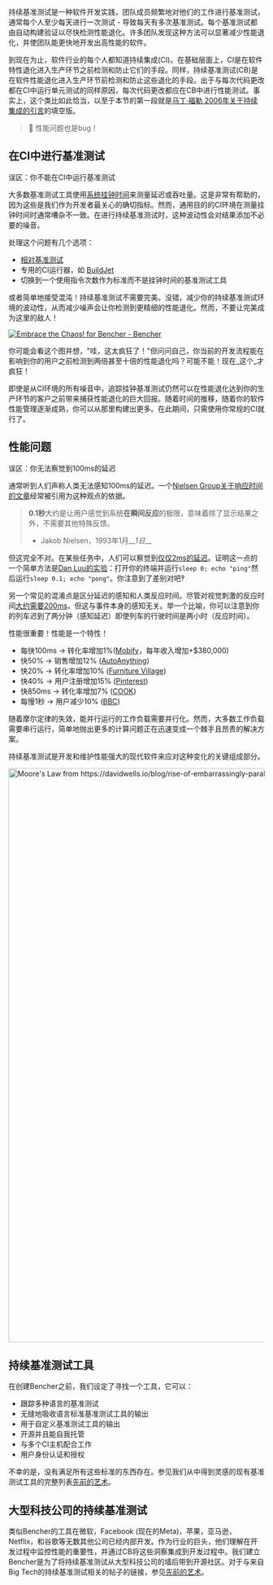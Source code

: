 持续基准测试是一种软件开发实践，团队成员频繁地对他们的工作进行基准测试，通常每个人至少每天进行一次测试 - 导致每天有多次基准测试。每个基准测试都由自动构建验证以尽快检测性能退化。许多团队发现这种方法可以显著减少性能退化，并使团队能更快地开发出高性能的软件。

到现在为止，软件行业的每个人都知道持续集成(CI)。在基础层面上，CI是在软件特性退化进入生产环节之前检测和防止它们的手段。同样，持续基准测试(CB)是在软件性能退化进入生产环节前检测和防止这些退化的手段。出于与每次代码更改都在CI中运行单元测试的同样原因，每次代码更改都应在CB中进行性能测试。事实上，这个类比如此恰当，以至于本节的第一段就是[马丁·福勒 2006年关于持续集成的引言](https://martinfowler.com/articles/continuousIntegration.html)的填空版。

> 🐰 性能问题也是bug！

## 在CI中进行基准测试

误区：你不能在CI中运行基准测试

大多数基准测试工具使用[系统挂钟时间](https://en.wikipedia.org/wiki/Elapsed_real_time)来测量延迟或吞吐量。这是非常有帮助的，因为这些是我们作为开发者最关心的确切指标。然而，通用目的的CI环境在测量挂钟时间时通常嘈杂不一致。在进行持续基准测试时，这种波动性会对结果添加不必要的噪音。

处理这个问题有几个选项：
- [相对基准测试](/docs/zh/how-to/track-benchmarks)
- 专用的CI运行器，如 [BuildJet](https://buildjet.com)
- 切换到一个使用指令次数作为标准而不是挂钟时间的基准测试工具

或者简单地接受混沌！持续基准测试不需要完美。没错，减少你的持续基准测试环境的波动性，从而减少噪声会让你检测到更精细的性能退化。然而，不要让完美成为这里的敌人！

<a href="https://bencher.dev/perf/bencher?key=true&metric_kinds=4358146b-b647-4869-9d24-bd22bb0c49b5&branches=619d15ed-0fbd-4ccb-86cb-fddf3124da29&tab=benchmarks&testbeds=0d991aac-b241-493a-8b0f-8d41419455d2&benchmarks=1db23e93-f909-40aa-bf42-838cc7ae05f5"><img src="https://api.bencher.dev/v0/projects/bencher/perf/img?branches=619d15ed-0fbd-4ccb-86cb-fddf3124da29&testbeds=0d991aac-b241-493a-8b0f-8d41419455d2&benchmarks=1db23e93-f909-40aa-bf42-838cc7ae05f5&metric_kinds=4358146b-b647-4869-9d24-bd22bb0c49b5&title=Embrace+the+Chaos%21" title="Embrace the Chaos!" alt="Embrace the Chaos! for Bencher - Bencher" /></a>

你可能会看这个图并想，"哇，这太疯狂了！"但问问自己，你当前的开发流程能在影响到你的用户之前检测到两倍甚至十倍的性能退化吗？可能不能！现在_这个_才疯狂！

即使是从CI环境的所有噪音中，追踪挂钟基准测试仍然可以在性能退化达到你的生产环节的客户之前带来捕获性能退化的巨大回报。随着时间的推移，随着你的软件性能管理逐渐成熟，你可以从那里构建出更多。在此期间，只需使用你常规的CI就行了。

## 性能问题

误区：你无法察觉到100ms的延迟

通常听到人们声称人类无法感知100ms的延迟。一个[Nielsen Group关于响应时间的文章](https://www.nngroup.com/articles/response-times-3-important-limits/)经常被引用为这种观点的依据。

> **0.1秒**大约是让用户感觉到系统**在瞬间反应**的极限，意味着除了显示结果之外，不需要其他特殊反馈。
>
> - Jakob Nielsen，1993年1月__*1日*__

但这完全不对。在某些任务中，人们可以察觉到[仅仅2ms的延迟](https://pdfs.semanticscholar.org/386a/15fd85c162b8e4ebb6023acdce9df2bd43ee.pdf)。证明这一点的一个简单方法是[Dan Luu的实验](https://danluu.com/input-lag/#appendix-why-measure-latency)：打开你的终端并运行`sleep 0; echo "ping"`然后运行`sleep 0.1; echo "pong"`。你注意到了差别对吧‽

另一个常见的混淆点是区分延迟的感知和人类反应时间。尽管对视觉刺激的反应时间[大约需要200ms](https://humanbenchmark.com/tests/reactiontime)，但这与事件本身的感知无关。举一个比喻，你可以注意到你的列车迟到了两分钟（感知延迟）即使列车的行驶时间是两小时（反应时间）。

性能很重要！性能是一个特性！

- 每快100ms → 转化率增加1%([Mobify](https://web.dev/why-speed-matters/)，每年收入增加+$380,000)
- 快50% → 销售增加12% ([AutoAnything](https://www.digitalcommerce360.com/2010/08/19/web-accelerator-revs-conversion-and-sales-autoanything/))
- 快20% → 转化率增加10% ([Furniture Village](https://www.thinkwithgoogle.com/intl/en-gb/marketing-strategies/app-and-mobile/furniture-village-and-greenlight-slash-page-load-times-boosting-user-experience/))
- 快40% → 用户注册增加15% ([Pinterest](https://medium.com/pinterest-engineering/driving-user-growth-with-performance-improvements-cfc50dafadd7))
- 快850ms → 转化率增加7% ([COOK](https://web.dev/why-speed-matters/))
- 每慢1秒 → 用户减少10% ([BBC](https://www.creativebloq.com/features/how-the-bbc-builds-websites-that-scale))

随着摩尔定律的失效，能并行运行的工作负载需要并行化。然而，大多数工作负载需要串行运行，简单地抛出更多的计算问题正在迅速变成一个棘手且昂贵的解决方案。

持续基准测试是开发和维护性能强大的现代软件来应对这种变化的关键组成部分。

<div class="content has-text-centered">
<img
    src="https://s3.amazonaws.com/public.bencher.dev/moores_law.jpg"
    width="2124"
    height="1128"
    alt="Moore's Law from https://davidwells.io/blog/rise-of-embarrassingly-parallel-serverless-compute"
/>
</div>

## 持续基准测试工具

在创建Bencher之前，我们设定了寻找一个工具，它可以：

- 跟踪多种语言的基准测试
- 无缝地吸收语言标准基准测试工具的输出
- 用于自定义基准测试工具的输出
- 开源并且能自我托管
- 与多个CI主机配合工作
- 用户身份认证和授权

不幸的是，没有满足所有这些标准的东西存在。参见我们从中得到灵感的现有基准测试工具的完整列表[先前的艺术](/docs/zh/reference/prior-art)。

## 大型科技公司的持续基准测试

类似Bencher的工具在微软，Facebook (现在的Meta)，苹果，亚马逊，Netflix，和谷歌等无数其他公司已经内部开发。作为行业的巨头，他们理解在开发过程中监控性能的重要性，并通过CB将这些洞察集成到开发过程中。我们建立Bencher是为了将持续基准测试从大型科技公司的墙后带到开源社区。对于与来自Big Tech的持续基准测试相关的帖子的链接，参见[先前的艺术](/docs/zh/reference/prior-art)。
